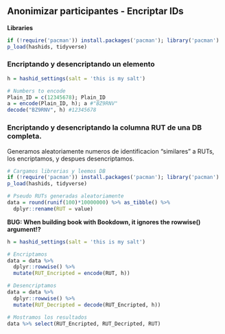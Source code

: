 ## Anonimizar participantes - Encriptar IDs

**Libraries**
```r
if (!require('pacman')) install.packages('pacman'); library('pacman')
p_load(hashids, tidyverse)
```

### Encriptando y desencriptando un elemento
```r
h = hashid_settings(salt = 'this is my salt')

# Numbers to encode
Plain_ID = c(12345678); Plain_ID
a = encode(Plain_ID, h); a #"BZ9RNV"
decode("BZ9RNV", h) #12345678

```


### Encriptando y desencriptando la columna RUT de una DB completa.

Generamos aleatoriamente numeros de identificacion "similares" a RUTs, los encriptamos, y despues desencriptamos.
```r
# Cargamos librerias y leemos DB
if (!require('pacman')) install.packages('pacman'); library('pacman')
p_load(hashids, tidyverse)

# Pseudo RUTs generadas aleatoriamente
data = round(runif(100)*10000000) %>% as_tibble() %>% 
  dplyr::rename(RUT = value)
```

**BUG: When building book with Bookdown, it ignores the rowwise() argument!?**
```r

h = hashid_settings(salt = 'this is my salt')

# Encriptamos
data = data %>% 
  dplyr::rowwise() %>% 
  mutate(RUT_Encripted = encode(RUT, h))

# Desencriptamos
data = data %>% 
  dplyr::rowwise() %>% 
  mutate(RUT_Decripted = decode(RUT_Encripted, h))

# Mostramos los resultados
data %>% select(RUT_Encripted, RUT_Decripted, RUT)

```

